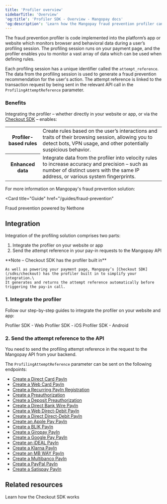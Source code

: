 ```yaml
---
title: 'Profiler overview'
sidebarTitle: 'Overview'
'og:title': 'Profiler SDK - Overview - Mangopay docs' 
'og:description': 'Learn how the Mangopay fraud prevention profiler can enhance your protection.'
---
```



The fraud prevention profiler is code implemented into the platform’s app or website which monitors browser and behavioral data during a user’s profiling session. The profiling session runs on your payment page, and the profiler enables you to monitor a vast array of data <Signal content="signals"/> which can be used when defining rules.

Each profiling session has a unique identifier called the `attempt_reference`. The data from the profiling session is used to generate a fraud prevention recommendation for the user's action. The attempt reference is linked to the transaction request by being sent in the relevant API call in the `ProfilingAttemptReference` parameter.

### Benefits

Integrating the profiler – whether directly in your website or app, or via the [Checkout SDK](/sdks/checkout) – enables: 

<table>
    <tbody>
        <tr>
            <th class="header">Profiler-based rules</th>
            <td class="table-content">Create rules based on the user’s interactions and traits of their browsing session, allowing you to detect bots, VPN usage, and other potentially suspicious behavior.</td>
        </tr>
        <tr>
            <th class="header">Enhanced data</th>
            <td class="table-content">Integrate data from the profiler into velocity rules to increase accuracy and precision – such as number of distinct users with the same IP address, or various system fingerprints.</td>
        </tr>
    </tbody>
</table>

For more information on Mangopay's fraud prevention solution:

<Card
  title="Guide"
  href="/guides/fraud-prevention"
>
  Fraud prevention powered by Nethone
</Card>

## Integration 

Integration of the profiling solution comprises two parts: 

1. Integrate the profiler on your website or app
2. Send the attempt reference in your pay-in requests to the Mangopay API

<Note>
    **Note – Checkout SDK has the profiler built in** 

    As well as powering your payment page, Mangopay’s [Checkout SDK](/sdks/checkout) has the profiler built in to simplify your integration.\
    It generates and returns the attempt reference automatically before triggering the pay-in call.
</Note>

### 1. Integrate the profiler

Follow our step-by-step guides to integrate the profiler on your website and app:

<CardGroup col={2}>
  <Card title="How to" href="/sdks/profiler/web">
  Profiler SDK - Web
  </Card>
  <Card title="How to" href="/sdks/profiler/ios">
  Profiler SDK - iOS
  </Card>
  <Card title="How to" href="/sdks/profiler/android">
  Profiler SDK - Android
  </Card>
</CardGroup>

### 2. Send the attempt reference to the API  

You need to send the profiling attempt reference in the request to the Mangopay API from your backend. 

The `ProfilingAttemptReference` parameter can be sent on the following endpoints:

- [Create a Direct Card PayIn](/api-reference/direct-card-payins/create-direct-card-payin)
- [Create a Web Card PayIn](/api-reference/web-card-payins/create-web-card-payin)
- [Create a Recurring PayIn Registration](/api-reference/recurring-card-payins/create-recurring-payin-registration)
- [Create a Preauthorization](/api-reference/preauthorizations/create-preauthorization)
- [Create a Deposit Preauthorization](/api-reference/deposit-preauthorizations/create-deposit-preauthorization)
- [Create a Direct Bank Wire PayIn](/api-reference/bank-wire-payins/create-bank-wire-payin)
- [Create a Web Direct-Debit PayIn](/api-reference/web-direct-debit-payins/create-web-direct-debit-payin)
- [Create a Direct Direct-Debit PayIn](/api-reference/direct-debit-payins/create-direct-debit-payin)
- [Create an Apple Pay PayIn](/api-reference/apple-pay/create-apple-pay-payin)
- [Create a BLIK PayIn](/api-reference/blik/create-blik-payin-with-code)
- [Create a Giropay PayIn](/api-reference/giropay/create-giropay-payin)
- [Create a Google Pay PayIn](/api-reference/google-pay/create-google-pay-payin)
- [Create an iDEAL PayIn](/api-reference/ideal/create-ideal-payin)
- [Create a Klarna PayIn](/api-reference/klarna/create-klarna-payin)
- [Create an MB WAY PayIn](/api-reference/mb-way/create-mb-way-payin)
- [Create a Multibanco PayIn](/api-reference/multibanco/create-multibanco-payin)
- [Create a PayPal PayIn](/api-reference/paypal/create-paypal-payin)
- [Create a Satispay PayIn](/api-reference/satispay/create-satispay-payin)

## Related resources  

<Card title="Guide" href="/sdks/checkout">Learn how the Checkout SDK works</Card>